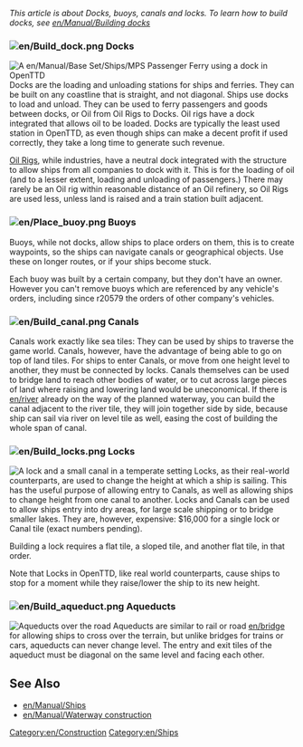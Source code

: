 
''This article is about Docks, buoys, canals and locks. To learn how to build docks, see [[en/Manual/Building docks]]''

===[[File:en/Build dock.png]] Docks===
[[File:en/Dockscreenshot.png|thumb|A [[en/Manual/Base Set/Ships/MPS Passenger Ferry]] using a dock in OpenTTD]]
Docks are the loading and unloading stations for ships and ferries. They can be built on any coastline that is straight, and not diagonal. Ships use docks to load and unload. They can be used to ferry passengers and goods between docks, or Oil from Oil Rigs to Docks. Oil rigs have a dock integrated that allows oil to be loaded. Docks are typically the least used station in OpenTTD, as even though ships can make a decent profit if used correctly, they take a long time to generate such revenue.

[[en/Manual/Industries|Oil Rigs]], while industries, have a neutral dock integrated with the structure to allow ships from all companies to dock with it. This is for the loading of oil (and to a lesser extent, loading and unloading of passengers.) There may rarely be an Oil rig within reasonable distance of an Oil refinery, so Oil Rigs are used less, unless land is raised and a train station built adjacent.

===[[File:en/Place buoy.png]] Buoys===
Buoys, while not docks, allow ships to place orders on them, this is to create waypoints, so the ships can navigate canals or geographical objects. Use these on longer routes, or if your ships become stuck. 

Each buoy was built by a certain company, but they don't have an owner. However you can't remove buoys which are referenced by any vehicle's orders, including since r20579 the orders of other company's vehicles.

===[[File:en/Build canal.png]] Canals===
Canals work exactly like sea tiles: They can be used by ships to traverse the game world. Canals, however, have the advantage of being able to go on top of land tiles. For ships to enter Canals, or move from one height level to another, they must be connected by locks. Canals themselves can be used to bridge land to reach other bodies of water, or to cut across large pieces of land where raising and lowering land would be uneconomical. If there is [[en/river]] already on the way of the planned waterway, you can build the canal adjacent to the river tile, they will join together side by side, because ship can sail via river on level tile as well, easing the cost of building the whole span of canal.

===[[File:en/Build locks.png]] Locks===
[[File:en/Temperate-canal-locks.png|thumb|A lock and a small canal in a temperate setting]]
Locks, as their real-world counterparts, are used to change the height at which a ship is sailing. This has the useful purpose of allowing entry to Canals, as well as allowing ships to change height from one canal to another. Locks and Canals can be used to allow ships entry into dry areas, for large scale shipping or to bridge smaller lakes. They are, however, expensive: $16,000 for a single lock or Canal tile (exact numbers pending).

Building a lock requires a flat tile, a sloped tile, and another flat tile, in that order.

Note that Locks in OpenTTD, like real world counterparts, cause ships to stop for a moment while they raise/lower the ship to its new height.

===[[File:en/Build aqueduct.png]] Aqueducts===
[[File:en/Aqueduct.png|thumb|Aqueducts over the road]]
Aqueducts are similar to rail or road [[en/bridge]] for allowing ships to cross over the terrain, but unlike bridges for trains or cars, aqueducts can never change level. The entry and exit tiles of the aqueduct must be diagonal on the same level and facing each other.

==See Also==
*[[en/Manual/Ships]]
*[[en/Manual/Waterway construction]]


[[Category:en/Construction]]
[[Category:en/Ships]]